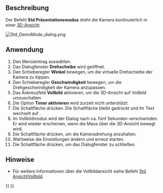 <languages/>

{{Docnav/de
|[[Std_TextDocument/de|Textdokument]]
|[[Std_SceneInspector/de|Szeneninspektor]]
|[[Std_Tools_Menu/de|Std Menü Werkzeuge]]
|IconL=Std_TextDocument.svg
|IconR=Std_SceneInspector.svg
|IconC=Freecad.svg
}}

{{GuiCommand/de
|Name=Std DemoMode
|Name/de=Std Präsentationsmodus
|MenuLocation=Werkzeuge → Drehscheibe...
|Workbenches=Alle
}}

<span id="Description"></span>
==Beschreibung==

Der Befehl '''Std Präsentationsmodus''' dreht die Kamera kontinuierlich in einer [[3D_view/de|3D-Ansicht]].

[[Image:Std_DemoMode_dialog.png]]
{{Caption|Das Dialogfenster Drehscheibe}}

<span id="Usage"></span>
==Anwendung==

# Den Menüeintrag {{MenuCommand|Werkzeuge → [[Image:Std_DemoMode.svg|16px]] Drehscheibe...}} auswählen.
# Das Dialogfenster '''Drehscheibe''' wird geöffnet.
# Den Schieberegler '''Winkel''' bewegen, um die virtuelle Drehscheibe der Kamera zu kippen.
# Den Schieberegler '''Geschwindigkeit''' bewegen, um die Drehgeschwindigkeit der Kamera anzupassen.
# Das Ankreuzfeld '''Vollbild''' aktivieren, um die 3D-Ansicht auf Vollbild umzuschalten.
# Die Option '''Timer aktivieren''' wird zurzeit nicht unterstützt.
# Die Schaltfläche {{Button|Wiedergabe}} drücken. Die Schaltfläche bleibt gedrückt und ihr Text wechselt auf {{Button|Stop}}.
# Im Vollbildmodus wird der Dialog nach ca. fünf Sekunden verschwinden. Er wird wieder erscheinen, wenn die Maus über die 3D-Ansicht bewegt wird.
# Die Schaltfläche {{Button|Stop}} drücken, um die Kameradrehung anzuhalten.
# Wahlweise die Einstellungen ändern und erneut starten.
# Die Schaltfläche {{Button|Schließen}} drücken, um das Dialogfenster zu schließen.

<span id="Notes"></span>
==Hinweise==

* Für weitere Informationen über die Vollbildansicht siehe Befehl [[Std_ViewFullscreen/de|Std AnsichtVollbild]].


{{Docnav/de
|[[Std_TextDocument/de|Textdokument]]
|[[Std_SceneInspector/de|Szeneninspektor]]
|[[Std_Tools_Menu/de|Std Menü Werkzeuge]]
|IconL=Std_TextDocument.svg
|IconR=Std_SceneInspector.svg
|IconC=Freecad.svg
}}

{{Std_Base_navi{{#translation:}}}}
{{Userdocnavi{{#translation:}}}}